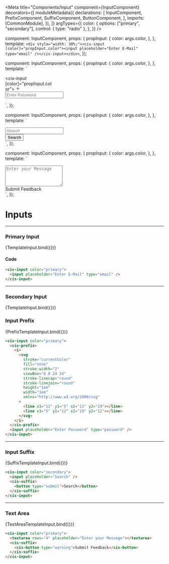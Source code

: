 
<Meta
  title="Components/Input"
  component={InputComponent}
  decorators={[
    moduleMetadata({
      declarations: [
        InputComponent,
        PrefixComponent,
        SuffixComponent,
        ButtonComponent,
      ],
      imports: [CommonModule],
    }),
  ]}
  argTypes={{
    color: {
      options: ["primary", "secondary"],
      control: { type: "radio" },
    },
  }}
/>

  component: InputComponent,
  props: {
    propInput: {
      color: args.color,
    },
  },
  template: `<div style="width: 30%;"><cis-input [color]="propInput.color"><input placeholder="Enter E-Mail" type="email" /></cis-input></div>`,
});

  component: InputComponent,
  props: {
    propInput: {
      color: args.color,
    },
  },
  template: `<div style="width: 30%;">
  <cis-input [color]="propInput.color">
    <cis-prefix>
      <i>
        <svg
          stroke="currentColor"
          fill="none"
          stroke-width="2"
          viewBox="0 0 24 24"
          stroke-linecap="round"
          stroke-linejoin="round"
          height="1em"
          width="1em"
          xmlns="http://www.w3.org/2000/svg"
        >
          <line x1="12" y1="5" x2="12" y2="19"></line>
          <line x1="5" y1="12" x2="19" y2="12"></line>
        </svg>
      </i>
    </cis-prefix>
    <input placeholder="Enter Password" type="password" />
  </cis-input>
  </div>`,
});

  component: InputComponent,
  props: {
    propInput: {
      color: args.color,
    },
  },
  template: `
  <div style="width: 30%;">
  <cis-input [color]="propInput.color">
    <input placeholder="Search" />
    <cis-suffix>
      <button type="submit">Search</button>
    </cis-suffix>
  </cis-input>
  </div>`,
});

  component: InputComponent,
  props: {
    propInput: {
      color: args.color,
    },
  },
  template: `
  <div style="width: 30%;">
  <cis-input [color]="propInput.color">
    <textarea rows=4 placeholder="Enter your Message"></textarea>
    <cis-suffix>
      <cis-button type="warning">Submit Feedback</cis-button>
    </cis-suffix>
  </cis-input>
  </div>`,
});

# Inputs

---

### Primary Input

<Canvas>
  <Story
    name="Primary"
    args={{
      color: "primary",
    }}
  >
    {TemplateInput.bind({})}
  </Story>
</Canvas>

#### Code

```html
<cis-input color="primary">
  <input placeholder="Enter E-Mail" type="email" />
</cis-input>
```

<ArgsTable story="Primary" />

---

### Secondary Input

<Canvas>
  <Story
    name="Secondary"
    args={{
      color: "secondary",
    }}
  >
    {TemplateInput.bind({})}
  </Story>
</Canvas>

### Input Prefix

<Canvas>
  <Story
    name="With Prefix"
    args={{
      color: "primary",
    }}
  >
    {PrefixTemplateInput.bind({})}
  </Story>
</Canvas>

```html
<cis-input color="primary">
  <cis-prefix>
    <i>
      <svg
        stroke="currentColor"
        fill="none"
        stroke-width="2"
        viewBox="0 0 24 24"
        stroke-linecap="round"
        stroke-linejoin="round"
        height="1em"
        width="1em"
        xmlns="http://www.w3.org/2000/svg"
      >
        <line x1="12" y1="5" x2="12" y2="19"></line>
        <line x1="5" y1="12" x2="19" y2="12"></line>
      </svg>
    </i>
  </cis-prefix>
  <input placeholder="Enter Password" type="password" />
</cis-input>
```

---

### Input Suffix

<Canvas>
  <Story
    name="With Suffix"
    args={{
      color: "secondary",
    }}
  >
    {SuffixTemplateInput.bind({})}
  </Story>
</Canvas>

```html
<cis-input color="secondary">
  <input placeholder="Search" />
  <cis-suffix>
    <button type="submit">Search</button>
  </cis-suffix>
</cis-input>
```

---

### Text Area

<Canvas>
  <Story
    name="Text Area"
    args={{
      color: "primary",
    }}
  >
    {TextAreaTemplateInput.bind({})}
  </Story>
</Canvas>

```html
<cis-input color="primary">
  <textarea rows="4" placeholder="Enter your Message"></textarea>
  <cis-suffix>
    <cis-button type="warning">Submit Feedback</cis-button>
  </cis-suffix>
</cis-input>
```

